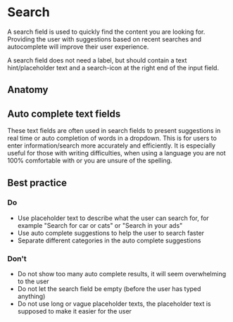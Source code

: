# Search

A search field is used to quickly find the content you are looking for. Providing the user with suggestions based on
recent searches and autocomplete will improve their user experience.

A search field does not need a label, but should contain a text hint/placeholder text and a search-icon at the right end
of the input field.

<Imagefullwidth image="search-hero.svg" title="Search hero example" />

<TableOfContents />

## Anatomy

<Imagefullwidth image="search-anatomy.svg" title="Search anatomy example" />

## Auto complete text fields

These text fields are often used in search fields to present suggestions in real time or auto completion of words in a
dropdown. This is for users to enter information/search more accurately and efficiently. It is especially useful for
those with writing difficulties, when using a language you are not 100% comfortable with or you are unsure of the
spelling.

## Best practice

### Do

- Use placeholder text to describe what the user can search for, for example "Search for car or cats" or "Search in your
  ads"
- Use auto complete suggestions to help the user to search faster
- Separate different categories in the auto complete suggestions

### Don't

- Do not show too many auto complete results, it will seem overwhelming to the user
- Do not let the search field be empty (before the user has typed anything)
- Do not use long or vague placeholder texts, the placeholder text is supposed to make it easier for the user
